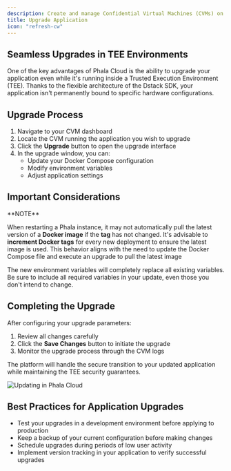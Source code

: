 ```yaml
---
description: Create and manage Confidential Virtual Machines (CVMs) on Phala Cloud.
title: Upgrade Application
icon: "refresh-cw"
---
```



## Seamless Upgrades in TEE Environments

One of the key advantages of Phala Cloud is the ability to upgrade your application even while it's running inside a Trusted Execution Environment (TEE). Thanks to the flexible architecture of the Dstack SDK, your application isn't permanently bound to specific hardware configurations.

## Upgrade Process

1. Navigate to your CVM dashboard
2. Locate the CVM running the application you wish to upgrade
3. Click the **Upgrade** button to open the upgrade interface
4. In the upgrade window, you can:
   * Update your Docker Compose configuration
   * Modify environment variables
   * Adjust application settings

## Important Considerations

<Note type="warning">
**NOTE**

When restarting a Phala instance, it may not automatically pull the latest version of a **Docker image** if the **tag** has not changed. It's advisable to **increment Docker tags** for every new deployment to ensure the latest image is used. This behavior aligns with the need to update the Docker Compose file and execute an upgrade to pull the latest image

The new environment variables will completely replace all existing variables. Be sure to include all required variables in your update, even those you don't intend to change.
</Note>

## Completing the Upgrade

After configuring your upgrade parameters:

1. Review all changes carefully
2. Click the **Save Changes** button to initiate the upgrade
3. Monitor the upgrade process through the CVM logs

The platform will handle the secure transition to your updated application while maintaining the TEE security guarantees.

<Frame caption="Updating in Phala Cloud">
    <img src="../../../images/cloud-update-env.png" alt="Updating in Phala Cloud" />

</Frame>

## Best Practices for Application Upgrades

* Test your upgrades in a development environment before applying to production
* Keep a backup of your current configuration before making changes
* Schedule upgrades during periods of low user activity
* Implement version tracking in your application to verify successful upgrades
